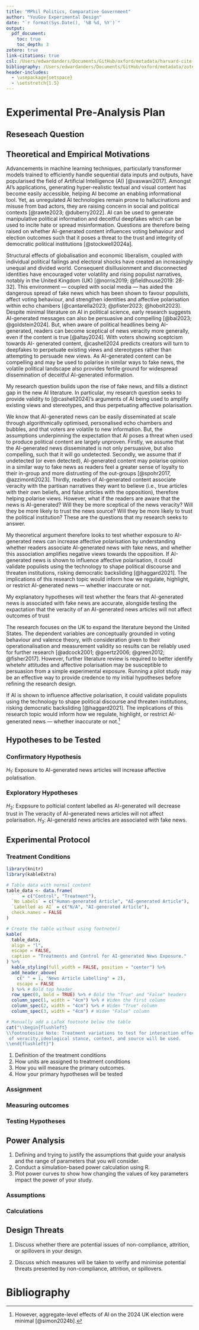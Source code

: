 ```yaml
---
title: "MPhil Politics, Comparative Government"
author: "YouGov Experimental Design"
date: "`r format(Sys.Date(), '%B %d, %Y')`"
output:
  pdf_document:
    toc: true
    toc_depth: 3
zotero: true
link-citations: true
csl: /Users/edwardanders/Documents/GitHub/oxford/metadata/harvard-cite-them-right.csl
bibliography: /Users/edwardanders/Documents/GitHub/oxford/metadata/zotero_library.bib
header-includes:
  - \usepackage{setspace}
  - \setstretch{1.5}
---
```


\newpage

# Experimental Pre-Analysis Plan
## Reseseach Question

\begin{quote} \textit{Does exposure to AI-generated news increase affective polarisation?} \end{quote}

## Theoretical and Empirical Motivations

Advancements in machine learning techniques, particularly transformer models trained to efficiently handle sequential data inputs and outputs, have popularised the field of Artificial Intelligence (AI) [@vaswani2017]. Amongst AI’s applications, generating hyper-realistic textual and visual content has become easily accessible, helping AI become an enabling informational tool. Yet, as unregulated AI technologies remain prone to hallucinations and misuse from bad actors, they are raising concern in social and political contexts [@rawte2023; @duberry2022]. AI can be used to generate manipulative political information and deceitful deepfakes which can be used to incite hate or spread misinformation. Questions are therefore being raised on whether AI-generated content influences voting behaviour and election outcomes such that it poses a threat to the trust and integrity of democratic political institutions [@stockwell2024a].

Structural effects of globalisation and economic liberalism, coupled with individual political failings and electoral shocks have created an increasingly unequal and divided world. Consequent disillusionment and disconnected identities have encouraged voter volatility and rising populist narratives, notably in the United Kingdom (UK) [@norris2019; @fieldhouse2019: 28-32]. This environment — coupled with social media — has aided the dangerous spread of fake news which has been shown to favour populists, affect voting behaviour, and strengthen identities and affective polarisation within echo chambers [@cantarella2023; @pfister2023; @hobolt2023]. Despite minimal literature on AI in political science, early research suggests AI-generated messages can also be persuasive and compelling [@bai2023; @goldstein2024]. But, when aware of political headlines being AI-generated, readers can become sceptical of news veracity more generally, even if the content is true [@altay2024]. With voters showing sceptcism towards AI- generated content, @cashell2024 predicts creators will turn to deepfakes to perpetuate existing views and stereotypes rather than attempting to persuade new views. As AI-generated content can be compelling and may be used to polarise in similar ways to fake news, the volatile political landscape also provides fertile ground for widespread dissemination of deceitful AI-generated information.

My research question builds upon the rise of fake news, and fills a distinct gap in the new AI literature. In particular, my research question seeks to provide validity to [@cashell2024]'s arguments of AI being used to amplify existing views and stereotypes, and thus perpetuating affective polarisation.

We know that AI-generated news can be easily disseminated at scale through algorithmically optimised, personalised echo chambers and bubbles, and that voters are volatile to new information. But, the assumptions underpinning the expectation that AI poses a threat when used to produce political content are largely unproven. Firstly, we assume that the AI-generated news disseminated is not only persuasive, but also compelling, such that it will go undetected. Secondly, we assume that if undetected (or even detected), AI-generated content may polarise opinion in a similar way to fake news as readers feel a greater sense of loyalty to their in-group and more distrusting of the out-groups [@spohr2017, @azzimonti2023]. Thirdly, readers of AI-generated content associate veracity with the partisan narratives they want to believe (i.e., true articles with their own beliefs, and false articles with the opposition), therefore helping polarise views. However, what if the readers are aware that the news is AI-generated? Will they be more sceptical of the news veracity? Will they be more likely to trust the news source? Will they be more likely to trust the political institution? These are the questions that my research seeks to answer.

My theoretical argument therefore looks to test whether exposure to AI-generated news can increase affective polarisation by understanding whether readers associate AI-generated news with fake news, and whether this association amplifies negative views towards the opposition. If AI-generated news is shown to influence affective polarisation, it could validate populists using the technology to shape political discourse and threaten institutions, risking democratic backsliding [@haggard2021]. The implications of this research topic would inform how we regulate, highlight, or restrict AI-generated news — whether inaccurate or not.

My explanatory hypotheses will test whether the fears that AI-generated news is associated with fake news are accurate, alongside testing the expactation that the veracity of an AI-generated news articles will not affect outcomes of trust

The research focuses on the UK to expand the literature beyond the United States. The dependent variables are conceptually grounded in voting behaviour and valence theory, with consideration given to their operationalisation and measurement validity so results can be reliably used for further research [@adcock2001; @goertz2006; @green2012; @fisher2017]. However, further literature review is required to better identify whetehr attitudes and affective polarisation may be susceptible to persuasion from a simple experimental exposure. Running a pilot study may be an effective way to provide credence to my initial hypotheses before refining the research design.

If AI is shown to influence affective polarisation, it could validate populists using the technology to shape political discourse and threaten institutions, risking democratic backsliding [@haggard2021]. The implications of this research topic would inform how we regulate, highlight, or restrict AI-generated news — whether inaccurate or not.[^1]

[^1]:
    However, aggregate-level effects of AI on the 2024 UK election were minimal [@simon2024b].

## Hypotheses to be Tested

### Confirmatory Hypothesis
$H_1$: Exposure to AI-generated news articles will increase affective polatisation.

### Exploratory Hypotheses

$H_2$: Exppsure to polticial content labelled as AI-generated will decrease trust in
The veracity of AI-generated news articles will not affect polarisation.
$H_3$: AI-generatd news articles are associated with fake news.

## Experimental Protocol

### Treatment Conditions

\newpage
```r
library(knitr)
library(kableExtra)

# Table data with normal content
table_data <- data.frame(
  ` ` = c("Control", "Treatment"),
  `No Labels` = c("Human-generated Article", "AI-generated Article"),
  `Labelled as AI` = c("N/A", "AI-generated Article"),
  check.names = FALSE
)

# Create the table without using footnote()
kable(
  table_data,
  align = "l",
  escape = FALSE,
  caption = "Treatments and Control for AI-generated News Exposure."
) %>%
  kable_styling(full_width = FALSE, position = "center") %>%
  add_header_above(
    c(" " = 1, "News Article Labelling" = 2),
    escape = FALSE
  ) %>% # Bold top header
  row_spec(0, bold = TRUE) %>% # Bold the "True" and "False" headers
  column_spec(1, width = "4cm") %>% # Widen the first column
  column_spec(2, width = "4cm") %>% # Widen "True" column
  column_spec(3, width = "4cm") # Widen "False" column

# Manually add a LaTeX footnote below the table
cat("\\begin{flushleft}
\\footnotesize Note: Treatment variations to test for interaction effects
 of veracity,ideological stance, context, and source will be used.
\\end{flushleft}")
```



1. Definition of the treatment conditions
2. How units are assigned to treatment conditions
3. How you will measure the primary outcomes.
4. How your primary hypotheses will be tested

### Assignment

### Measuring outcomes

### Testing Hypotheses

## Power Analysis

1. Defining and trying to justify the assumptions that guide your analysis and the range of parameters that you will consider.
2. Conduct a simulation-based power calculation using R.
3. Plot power curves to show how changing the values of key parameters impact the power of your study.

### Assumptions

### Calculations

## Design Threats

1. Discuss whether there are potential issues of non-compliance, attrition, or spillovers in your design.

2. Discuss which measures will be taken to verify and minimise potential threats presented by non-compliance, attrition, or spillovers.

\newpage

# Bibliography
